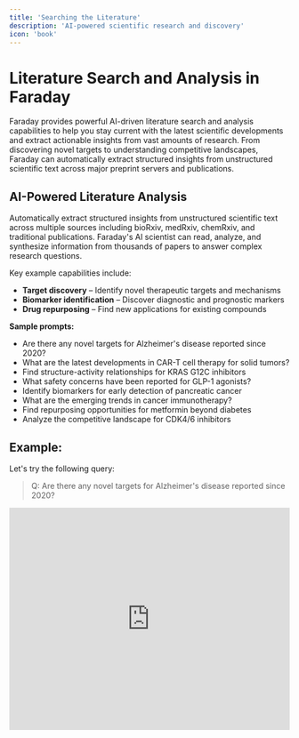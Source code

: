 ```yaml
---
title: 'Searching the Literature'
description: 'AI-powered scientific research and discovery'
icon: 'book'
---
```


# Literature Search and Analysis in Faraday

Faraday provides powerful AI-driven literature search and analysis capabilities to help you stay current with the latest scientific developments and extract actionable insights from vast amounts of research. From discovering novel targets to understanding competitive landscapes, Faraday can automatically extract structured insights from unstructured scientific text across major preprint servers and publications.

## AI-Powered Literature Analysis

Automatically extract structured insights from unstructured scientific text across multiple sources including bioRxiv, medRxiv, chemRxiv, and traditional publications. Faraday's AI scientist can read, analyze, and synthesize information from thousands of papers to answer complex research questions.

Key example capabilities include:
- **Target discovery** – Identify novel therapeutic targets and mechanisms
- **Biomarker identification** – Discover diagnostic and prognostic markers
- **Drug repurposing** – Find new applications for existing compounds

**Sample prompts:**
- Are there any novel targets for Alzheimer's disease reported since 2020?
- What are the latest developments in CAR-T cell therapy for solid tumors?
- Find structure-activity relationships for KRAS G12C inhibitors
- What safety concerns have been reported for GLP-1 agonists?
- Identify biomarkers for early detection of pancreatic cancer
- What are the emerging trends in cancer immunotherapy?
- Find repurposing opportunities for metformin beyond diabetes
- Analyze the competitive landscape for CDK4/6 inhibitors

## Example:

Let's try the following query:

> Q: Are there any novel targets for Alzheimer's disease reported since 2020?

<iframe
  width="100%"
  height="400"
  src="https://www.youtube.com/embed/C1DVxFHXH6A"
  title="YouTube video player"
  frameborder="0"
  allow="accelerometer; autoplay; clipboard-write; encrypted-media; gyroscope; picture-in-picture"
  allowfullscreen
></iframe>

